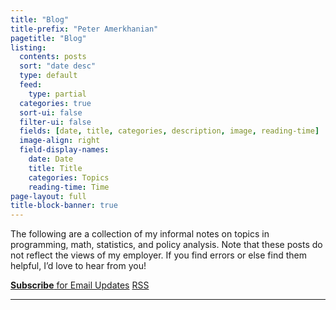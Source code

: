 ```yaml
---
title: "Blog"
title-prefix: "Peter Amerkhanian"
pagetitle: "Blog"
listing:
  contents: posts
  sort: "date desc"
  type: default
  feed:
    type: partial
  categories: true
  sort-ui: false
  filter-ui: false
  fields: [date, title, categories, description, image, reading-time]
  image-align: right
  field-display-names:
    date: Date
    title: Title
    categories: Topics
    reading-time: Time
page-layout: full
title-block-banner: true
---
```


The following are a collection of my informal notes on topics in programming, math, statistics, and policy analysis. Note that these posts do not reflect the views of my employer. If you find errors or else find them helpful, I'd love to hear from you!  

[**Subscribe** for Email Updates](https://forms.gle/46GfR514MXh1BwYt6){.btn .btn-outline-primary .btn-sm role="button"} [<i class="bi bi-rss"></i> RSS](blog.xml){.btn .btn-outline-primary .btn-sm role="button"}  
<hr>